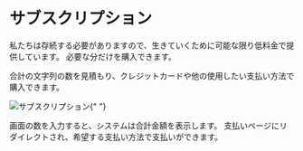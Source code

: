 # サブスクリプション

私たちは存続する必要がありますので、生きていくために可能な限り低料金で提供しています。
必要な分だけを購入できます。

合計の文字列の数を見積もり、クレジットカードや他の使用したい支払い方法で購入できます。


<Image
    src="/subscription.png"
    alt="サブスクリプション"
    width={500}
    height={500}
/>{" "}

画面の数を入力すると、システムは合計金額を表示します。
支払いページにリダイレクトされ、希望する支払い方法で支払いができます。